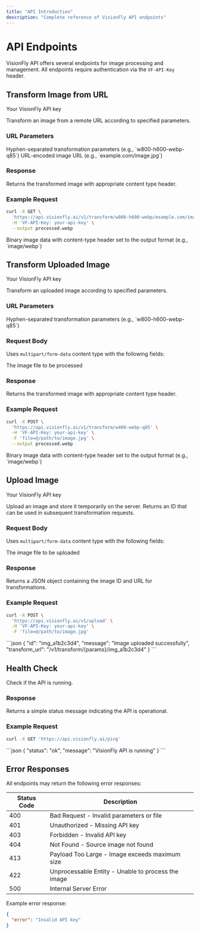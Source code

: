 ```yaml
---
title: "API Introduction"
description: "Complete reference of VisionFly API endpoints"
---
```


# API Endpoints

VisionFly API offers several endpoints for image processing and management. All endpoints require authentication via the `VF-API-Key` header.

## Transform Image from URL

<ParamField header="VF-API-Key" required>
  Your VisionFly API key
</ParamField>

<Endpoint method="GET" path="/v1/transform/{params}/{source}" />

Transform an image from a remote URL according to specified parameters.

### URL Parameters

<ParamField path="params" required>
  Hyphen-separated transformation parameters (e.g., `w800-h600-webp-q85`)
</ParamField>

<ParamField path="source" required>
  URL-encoded image URL (e.g., `example.com/image.jpg`)
</ParamField>

### Response

Returns the transformed image with appropriate content type header.

### Example Request

```bash
curl -X GET \
  'https://api.visionfly.ai/v1/transform/w800-h600-webp/example.com/image.jpg' \
  -H 'VF-API-Key: your-api-key' \
  --output processed.webp
```

<ResponseExample>
  Binary image data with content-type header set to the output format (e.g.,
  `image/webp`)
</ResponseExample>

## Transform Uploaded Image

<ParamField header="VF-API-Key" required>
  Your VisionFly API key
</ParamField>

<Endpoint method="POST" path="/v1/transform/{params}" />

Transform an uploaded image according to specified parameters.

### URL Parameters

<ParamField path="params" required>
  Hyphen-separated transformation parameters (e.g., `w800-h600-webp-q85`)
</ParamField>

### Request Body

Uses `multipart/form-data` content type with the following fields:

<ParamField body="file" type="file" required>
  The image file to be processed
</ParamField>

### Response

Returns the transformed image with appropriate content type header.

### Example Request

```bash
curl -X POST \
  'https://api.visionfly.ai/v1/transform/w400-webp-q85' \
  -H 'VF-API-Key: your-api-key' \
  -F 'file=@/path/to/image.jpg' \
  --output processed.webp
```

<ResponseExample>
  Binary image data with content-type header set to the output format (e.g.,
  `image/webp`)
</ResponseExample>

## Upload Image

<ParamField header="VF-API-Key" required>
  Your VisionFly API key
</ParamField>

<Endpoint method="POST" path="/v1/upload" />

Upload an image and store it temporarily on the server. Returns an ID that can be used in subsequent transformation requests.

### Request Body

Uses `multipart/form-data` content type with the following fields:

<ParamField body="file" type="file" required>
  The image file to be uploaded
</ParamField>

### Response

Returns a JSON object containing the image ID and URL for transformations.

### Example Request

```bash
curl -X POST \
  'https://api.visionfly.ai/v1/upload' \
  -H 'VF-API-Key: your-api-key' \
  -F 'file=@/path/to/image.jpg'
```

<ResponseExample>
```json
{
  "id": "img_a1b2c3d4",
  "message": "Image uploaded successfully",
  "transform_url": "/v1/transform/{params}/img_a1b2c3d4"
}
```
</ResponseExample>

## Health Check

<Endpoint method="GET" path="/ping" />

Check if the API is running.

### Response

Returns a simple status message indicating the API is operational.

### Example Request

```bash
curl -X GET 'https://api.visionfly.ai/ping'
```

<ResponseExample>
```json
{
  "status": "ok",
  "message": "VisionFly API is running"
}
```
</ResponseExample>

## Error Responses

All endpoints may return the following error responses:

| Status Code | Description                                        |
| ----------- | -------------------------------------------------- |
| 400         | Bad Request - Invalid parameters or file           |
| 401         | Unauthorized - Missing API key                     |
| 403         | Forbidden - Invalid API key                        |
| 404         | Not Found - Source image not found                 |
| 413         | Payload Too Large - Image exceeds maximum size     |
| 422         | Unprocessable Entity - Unable to process the image |
| 500         | Internal Server Error                              |

Example error response:

```json
{
  "error": "Invalid API key"
}
```
